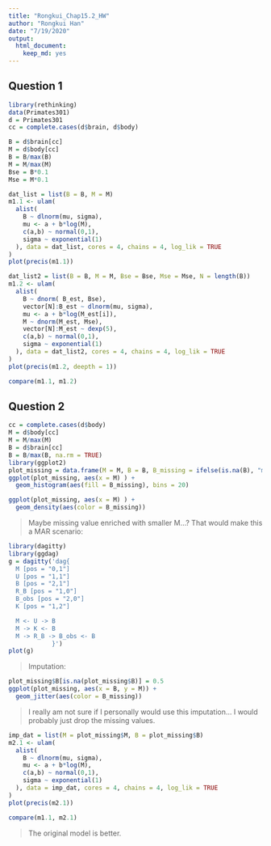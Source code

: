 ```yaml
---
title: "Rongkui_Chap15.2_HW"
author: "Rongkui Han"
date: "7/19/2020"
output: 
  html_document: 
    keep_md: yes
---
```


## Question 1

```r
library(rethinking)
data(Primates301)
d = Primates301
cc = complete.cases(d$brain, d$body)

B = d$brain[cc]
M = d$body[cc]
B = B/max(B)
M = M/max(M)
Bse = B*0.1
Mse = M*0.1
```

```r
dat_list = list(B = B, M = M)
m1.1 <- ulam(
  alist(
    B ~ dlnorm(mu, sigma),
    mu <- a + b*log(M),
    c(a,b) ~ normal(0,1),
    sigma ~ exponential(1)
  ), data = dat_list, cores = 4, chains = 4, log_lik = TRUE
)
plot(precis(m1.1))
```

```r
dat_list2 = list(B = B, M = M, Bse = Bse, Mse = Mse, N = length(B))
m1.2 <- ulam(
  alist(
    B ~ dnorm( B_est, Bse),
    vector[N]:B_est ~ dlnorm(mu, sigma),
    mu <- a + b*log(M_est[i]),
    M ~ dnorm(M_est, Mse),
    vector[N]:M_est ~ dexp(5),
    c(a,b) ~ normal(0,1),
    sigma ~ exponential(1)
  ), data = dat_list2, cores = 4, chains = 4, log_lik = TRUE
)
plot(precis(m1.2, deepth = 1))
```

```r
compare(m1.1, m1.2)
```


## Question 2

```r
cc = complete.cases(d$body)
M = d$body[cc]
M = M/max(M)
B = d$brain[cc]
B = B/max(B, na.rm = TRUE)
library(ggplot2)
plot_missing = data.frame(M = M, B = B, B_missing = ifelse(is.na(B), "missing", "not missing"))
ggplot(plot_missing, aes(x = M) ) +
  geom_histogram(aes(fill = B_missing), bins = 20)
```

```r
ggplot(plot_missing, aes(x = M) ) +
  geom_density(aes(color = B_missing))
```

> Maybe missing value enriched with smaller M...? That would make this a MAR scenario:

```r
library(dagitty)
library(ggdag)
g = dagitty('dag{
  M [pos = "0,1"]
  U [pos = "1,1"]
  B [pos = "2,1"]
  R_B [pos = "1,0"]
  B_obs [pos = "2,0"]
  K [pos = "1,2"]

  M <- U -> B
  M -> K <- B
  M -> R_B -> B_obs <- B
            }')
plot(g)
```

> Imputation:  

```r
plot_missing$B[is.na(plot_missing$B)] = 0.5
ggplot(plot_missing, aes(x = B, y = M)) +
  geom_jitter(aes(color = B_missing))
```

> I really am not sure if I personally would use this imputation... I would probably just drop the missing values. 

```r
imp_dat = list(M = plot_missing$M, B = plot_missing$B)
m2.1 <- ulam(
  alist(
    B ~ dlnorm(mu, sigma),
    mu <- a + b*log(M),
    c(a,b) ~ normal(0,1),
    sigma ~ exponential(1)
  ), data = imp_dat, cores = 4, chains = 4, log_lik = TRUE
)
plot(precis(m2.1))
```

```r
compare(m1.1, m2.1)
```

> The original model is better. 